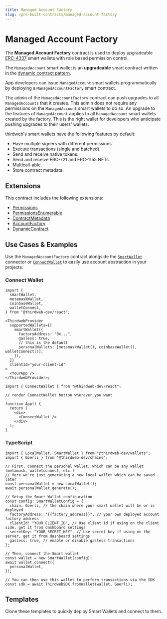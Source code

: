 ```yaml
---
title: Managed Account Factory
slug: /pre-built-contracts/managed-account-factory
---
```



# Managed Account Factory

<div className="deployContractBtnContainer" style={{ marginTop: -70 }}>
  <DeployThisContractButton
    link={"https://thirdweb.com/thirdweb.eth/ManagedAccountFactory?via=portal"}
    contractType="managed-account-factory"
  />
</div>

The **Managed Account Factory** contract is used to deploy upgradeable [ERC-4337](https://eips.ethereum.org/EIPS/eip-4337s) smart wallets with role based permission control.

The `ManagedAccount` smart wallet is an **upgradeable** smart contract written in the [dynamic contract pattern](https://github.com/thirdweb-dev/dynamic-contracts).

App developers can issue `ManagedAccount` smart wallets programmatically by deploying a `ManagedAccountFactory` smart contract.

The admin of the `ManagedAccountFactory` contract can push upgrades to all `ManagedAccounts` that it creates. This admin does not require any permissions on the `ManagedAccount` smart wallets to do so.
An upgrade to the features of `ManagedAccount` applies to all `ManagedAccount` smart wallets created by the factory.
This is the right wallet for developers who anticipate pushing upgrades to their users' wallets.

thirdweb's smart wallets have the following features by default:

- Have multiple signers with different permissions
- Execute transactions (single and batched).
- Send and receive native tokens.
- Send and receive ERC-721 and ERC-1155 NFTs.
- Multicall-able.
- Store contract metadata.

## Extensions

This contract includes the following extensions:

- [Permissions](/solidity/extensions/permissions)
- [PermissionsEnumerable](/solidity/extensions/permissionsenumerable)
- [ContractMetadata](/solidity/extensions/contractmetadata)
- [AccountFactory](/solidity/extensions/base-account-factory)
- [DynamicContract](https://github.com/thirdweb-dev/dynamic-contracts)

## Use Cases & Examples

Use the `ManagedAccountFactory` contract alongside the [`SmartWallet`](/wallet/smart-wallet) connector or [`ConnectWallet`](/react/react.connectwallet) to easily use account abstraction in your projects:

### Connect Wallet

```tsx
import {
  smartWallet,
  metamaskWallet,
  coinbaseWallet,
  walletConnect,
} from "@thirdweb-dev/react";

<ThirdwebProvider
  supportedWallets={[
    smartWallet({
      factoryAddress: "0x...",
      gasless: true,
      // this is the default
      personalWallets: [metamaskWallet(), coinbaseWallet(), walletConnect()],
    }),
  ]}
  clientId="your-client-id"
>
  <YourApp />
</ThirdwebProvider>;
```

```tsx
import { ConnectWallet } from "@thirdweb-dev/react";

// render ConnectWallet button wherever you want

function App() {
  return (
    <div>
      <ConnectWallet />
    </div>
  );
}
```

### TypeScript

```tsx
import { LocalWallet, SmartWallet } from "@thirdweb-dev/wallets";
import { Goerli } from "@thirdweb-dev/chains";

// First, connect the personal wallet, which can be any wallet (metamask, walletconnect, etc.)
// Here we're just generating a new local wallet which can be saved later
const personalWallet = new LocalWallet();
await personalWallet.generate();

// Setup the Smart Wallet configuration
const config: SmartWalletConfig = {
  chain: Goerli, // the chain where your smart wallet will be or is deployed
  factoryAddress: "{{factory_address}}", // your own deployed account factory address
  clientId: "YOUR_CLIENT_ID", // Use client id if using on the client side, get it from dashboard settings
  secretKey: "YOUR_SECRET_KEY", // Use secret key if using on the server, get it from dashboard settings
  gasless: true, // enable or disable gasless transactions
};

// Then, connect the Smart wallet
const wallet = new SmartWallet(config);
await wallet.connect({
  personalWallet,
});

// You can then use this wallet to perform transactions via the SDK
const sdk = await ThirdwebSDK.fromWallet(wallet, Goerli);
```

## Templates

Clone these templates to quickly deploy Smart Wallets and connect to them.

<div className="row" style={{ marginLeft: 8 }}>
  <div>
    <ViewRepoButton
      name={"js"}
      text="Node.js Script"
      link={"https://github.com/thirdweb-example/smart-wallet-script"}
    />
  </div>
  <div style={{ marginLeft: 12 }}>
    <ViewRepoButton
      name={"js"}
      text="React App"
      link={"https://github.com/thirdweb-example/smart-wallet-react"}
    />
  </div>
</div>
